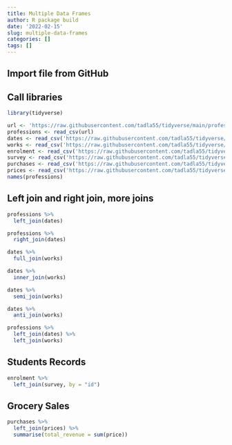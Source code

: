 ```yaml
---
title: Multiple Data Frames
author: R package build
date: '2022-02-15'
slug: multiple-data-frames
categories: []
tags: []
---
```


## Import file from GitHub

## Call libraries

```r
library(tidyverse)
```

```r
url <- 'https://raw.githubusercontent.com/tadla55/tidyverse/main/professions.csv'
professions <- read_csv(url)
dates <- read_csv('https://raw.githubusercontent.com/tadla55/tidyverse/main/dates.csv')
works <- read_csv('https://raw.githubusercontent.com/tadla55/tidyverse/main/works.csv')
enrolment <- read_csv('https://raw.githubusercontent.com/tadla55/tidyverse/main/enrolment.csv')
survey <- read_csv('https://raw.githubusercontent.com/tadla55/tidyverse/main/survey.csv')
purchases <- read_csv('https://raw.githubusercontent.com/tadla55/tidyverse/main/purchases.csv')
prices <- read_csv('https://raw.githubusercontent.com/tadla55/tidyverse/main/prices.csv')
names(professions)
```

## Left join and right join, more joins

```r
professions %>%
  left_join(dates)
```
```r
professions %>%
  right_join(dates)
```

```r
dates %>%
  full_join(works)
```

```r
dates %>%
  inner_join(works)
```

```r
dates %>%
  semi_join(works)
```

```r
dates %>%
  anti_join(works)
```

```r
professions %>%
  left_join(dates) %>%
  left_join(works)
```

## Students Records

```r
enrolment %>% 
  left_join(survey, by = "id")
```

## Grocery Sales

```r
purchases %>% 
  left_join(prices) %>%
  summarise(total_revenue = sum(price))
```














